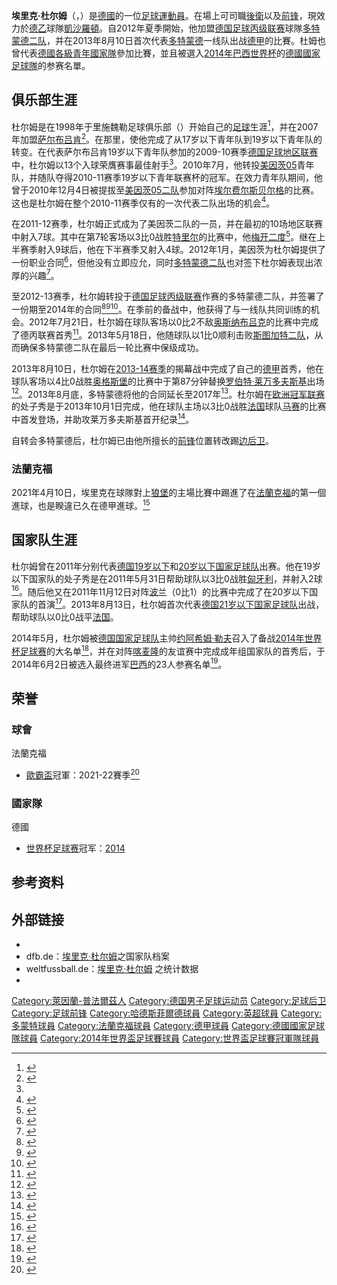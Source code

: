 {{noteTA|G1=Football|G2=uefa|G3=德甲|G4=fcbayern
|T=zh-cn:埃里克·杜尔姆;zh-hk:艾歷·杜姆;zh-tw:埃里克·杜爾姆
|1=zh-cn:杜尔姆;zh-hk:杜姆;zh-tw:杜爾姆;
|2=zh-cn:埃里克;zh-hk:艾歷;zh-tw:埃里克;
|3=zh-cn:约阿希姆·勒夫;zh-hk:祖亞占·路維;zh-tw:約阿希姆·勒夫}}
{{Infobox football biography
|name                = 埃里克·杜尔姆<br>Erik Durm
|image               = [[File:Erik_Durm_2014_(cropped).jpg|220px]]
|caption             = 
|fullname            = {{lang|de|Erik Durm}}<ref>{{en}}{{Cite news
| title = ''2014 FIFA World Cup Brazil: List of Players''
| url = http://www.fifadata.com/document/fwc/2014/pdf/fwc_2014_squadlists.pdf
| publisher = FIFA
| format = PDF
| page = 16
| date = 2014-06-11
| accessdate = 2014-06-11
| archive-date = 2015-06-11
| archive-url = https://web.archive.org/web/20150611133541/http://www.uefa.com/uefachampionsleague/news/newsid%3D2255077.html
| dead-url = no
}}</ref>
|birth_date          = {{birth date and age|1992|5|12|df=y}}
|birth_place         = {{GER}}[[皮尔马森斯|皮尔马森斯]]
|height              = {{height|m=1.83}}
|position            = [[後衛_(足球)|边后卫]]
|currentclub         = [[凯泽斯劳滕足球俱乐部|凱沙羅頓]]
|clubnumber          = 
|youthyears1         = 1997–2008
|youthclubs1         = 里施魏勒
|youthyears2         = 2008–2010
|youthclubs2         = [[萨尔布吕肯足球俱乐部|萨尔布吕肯]]
|youthyears3         = 2010–2011
|youthclubs3         = [[美因茨05|美因茨05]]
|years1              = 2010–2012
|clubs1              = [[美因茨05二队|美因茨05二队]]
|caps1               = 33
|goals1              = 13
|years2              = 2012–2013
|clubs2              = [[多特蒙德二队|多特蒙德二队]]
|caps2               = 30
|goals2              = 2
|years3              = 2013–2018
|clubs3              = [[多特蒙德足球俱乐部|多特蒙德]]
|caps3               = 64
|goals3              = 2
|years4              = 2018–2019
|clubs4              = [[哈德斯菲爾德足球俱樂部|哈德斯菲爾德]]
|caps4               = 28
|goals4              = 0
|years5              = 2019–2022
|clubs5              = [[法兰克福足球俱乐部|法蘭克福]]
|caps5               = 37
|goals5              = 1
|years6              = 2022–
|clubs6              = [[凯泽斯劳滕足球俱乐部|凱沙羅頓]]
|caps6               = 0
|goals6              = 0
|nationalyears1      = 2011
|nationalteam1       = [[德国19岁以下国家足球队|德国U19]]
|nationalcaps1       = 2
|nationalgoals1      = 2
|nationalyears2      = 2011
|nationalteam2       = [[德国20岁以下国家足球队|德国U20]]
|nationalcaps2       = 1
|nationalgoals2      = 0
|nationalyears3      = 2013–2014
|nationalteam3       = [[德国21岁以下国家足球队|德国U21]]
|nationalcaps3       = 5
|nationalgoals3      = 0
|nationalyears4      = 2014
|nationalteam4       = [[德国国家足球队|德国]]
|nationalcaps4       = 7
|nationalgoals4      = 0
|pcupdate            = 2022年6月22日
|ntupdate            = 2014年11月18日
}}

'''埃里克·杜尔姆'''（{{lang-de|'''Erik Durm'''}}，{{bd|1992年|5月12日|catidx=Durm, Erik}}）是[[德國|德國]]的一位[[足球|足球]][[運動員|運動員]]。在場上可司職[[後衛_(足球)|後衛]]以及[[前鋒_(足球)|前锋]]，現效力於[[德乙|德乙]]球隊[[凯泽斯劳滕足球俱乐部|凱沙羅頓]]。自2012年夏季開始，他加盟[[德国足球丙级联赛|德国足球丙级联赛]]球隊[[多特蒙德二队|多特蒙德二队]]，并在2013年8月10日首次代表[[多特蒙德足球俱乐部|多特蒙德]]一线队出战[[德甲|德甲]]的比賽。杜姆也曾代表[[德国青年国家足球队|德國各級青年國家隊]]參加比賽，並且被選入[[2014年巴西世界杯|2014年巴西世界杯]]的[[德國國家足球隊|德國國家足球隊]]的参赛名單。


==俱乐部生涯==
杜尔姆是在1998年于里施魏勒足球俱乐部（{{lang|de|SG Rieschweiler}}）开始自己的[[足球|足球]]生涯<ref name="swr.de">{{de}}{{cite web | url = http://www.swr.de/landesschau-rp/fussball-nationalspieler-erik-durm/-/id=122144/did=13320694/nid=122144/twwlrs/index.html | title = ''Junger Pfälzer hofft auf WM-Einsatz'' | publisher = swr.de | accessdate = 2014-06-13 | archive-date = 2014-10-10 | archive-url = https://web.archive.org/web/20141010123323/http://www.swr.de/landesschau-rp/fussball-nationalspieler-erik-durm/-/id=122144/did=13320694/nid=122144/twwlrs/index.html | dead-url = no }}</ref>，并在2007年加盟[[萨尔布吕肯足球俱乐部|萨尔布吕肯]]<ref name="pfaelzischer-merkur.de">{{de}}{{cite web | url = http://www.pfaelzischer-merkur.de/sport/art27519,3173713#.UAgfO5HluSp | title = ''Der Traum von der Karriere als Fußballprofi'' | publisher = pfaelzischer-merkur.de | accessdate = 2012-04-27 | archive-date = 2014-02-23 | archive-url = https://web.archive.org/web/20140223100249/http://www.pfaelzischer-merkur.de/sport/art27519,3173713#.UAgfO5HluSp | dead-url = no }}</ref>。在那里，使他完成了从17岁以下青年队到19岁以下青年队的转变。在代表萨尔布吕肯19岁以下青年队参加的2009-10赛季[[德国足球地区联赛|德国足球地区联赛]]中，杜尔姆以13个入球荣膺赛事最佳射手<ref name="pfaelzischer-merkur.de"/>。2010年7月，他转投[[美因茨05|美因茨05]]青年队，并随队夺得2010-11赛季19岁以下青年联赛杯的冠军。在效力青年队期间，他曾于2010年12月4日被提拔至[[美因茨05二队|美因茨05二队]]参加对阵[[埃费尔斯贝格体育联合会|埃尔费尔斯贝尔格]]的比赛。这也是杜尔姆在整个2010-11赛季仅有的一次代表二队出场的机会<ref>{{de}}{{cite web|url=http://www.weltfussball.de/spielbericht/regionalliga-west-2010-2011-1-fsv-mainz-05-ii-sv-07-elversberg/|title=''1. FSV Mainz 05 II 1:1 SV 07 Elversberg''|publisher=weltfussball.de|accessdate=2014-06-25|archive-date=2020-07-16|archive-url=https://web.archive.org/web/20200716170217/https://www.weltfussball.de/spielbericht/regionalliga-west-2010-2011-1-fsv-mainz-05-ii-sv-07-elversberg/|dead-url=no}}</ref>。

在2011-12赛季，杜尔姆正式成为了美因茨二队的一员，并在最初的10场地区联赛中射入7球。其中在第7轮客场以3比0战胜[[特里尔体育俱乐部|特里尔]]的比赛中，他[[梅开二度|梅开二度]]<ref>{{de}}{{cite web|url=http://www.kicker.de/news/fussball/regionalliga/startseite/558883/artikel_durm_torjaeger-begeistert-mainz.html|title=''Durm: Torjäger begeistert Mainz''|publisher=kicker.de|accessdate=2014-06-25|archive-date=2017-10-05|archive-url=https://web.archive.org/web/20171005203435/http://www.kicker.de/news/fussball/regionalliga/startseite/558883/artikel_durm_torjaeger-begeistert-mainz.html|dead-url=no}}</ref>。继在上半赛季射入9球后，他在下半赛季又射入4球。2012年1月，美因茨为杜尔姆提供了一份职业合同<ref>{{de}}{{cite web|url=http://www.allgemeine-zeitung.de/sport/top-clubs/mainz-05/11546703.htm|title=''Mainz 05: Profiangebot für Erik Durm - Regionalliga-Stürmer zögert noch''|publisher=allgemeine-zeitung.de|accessdate=2014-06-25|archive-date=2013-10-07|archive-url=https://web.archive.org/web/20131007043740/http://www.allgemeine-zeitung.de/sport/top-clubs/mainz-05/11546703.htm|dead-url=no}}</ref>，但他没有立即应允，同时[[多特蒙德二队|多特蒙德二队]]也对签下杜尔姆表现出浓厚的兴趣<ref>{{de}}{{cite web|url=http://www.allgemeine-zeitung.de/sport/top-clubs/mainz-05/11604757.htm|title=''Rätselraten um Zukunft von Erik Durm: Von Mainz 05 zum BVB - oder auch nicht''|publisher=allgemeine-zeitung.de|accessdate=2014-06-25|archive-date=2012-02-08|archive-url=https://web.archive.org/web/20120208083227/http://www.allgemeine-zeitung.de/sport/top-clubs/mainz-05/11604757.htm|dead-url=no}}</ref>。

至2012-13赛季，杜尔姆转投于[[德国足球丙级联赛|德国足球丙级联赛]]作赛的多特蒙德二队，并签署了一份期至2014年的合同<ref>{{de}}{{cite web|url=http://www.bvb.de/?%EF%8C%ECZ%1B%E7%F4%9C%5Ej%E7%82%9A|title=''Erik Durm wechselt von Mainz 05 zum BVB''|publisher=bvb.de|accessdate=2014-06-25|archive-date=2021-04-20|archive-url=https://web.archive.org/web/20210420192208/https://www.bvb.de/?%EF%8C%ECZ%1B%E7%F4%9C%5Ej%E7%82%9A|dead-url=yes}}</ref><ref>{{de}}{{cite web|url=http://www.ruhrnachrichten.de/sport/bvb/amateure/art2108,1542360|title=''Erik Durm auf dem Weg zum BVB''|publisher=ruhrnachrichten.de|accessdate=2014-06-25|archive-date=2013-10-13|archive-url=https://web.archive.org/web/20131013112042/http://www.ruhrnachrichten.de/sport/bvb/amateure/art2108,1542360|dead-url=no}}</ref><ref>{{de}}{{cite web|url=http://www.goal.com/de/news/968/transfermarkt/2012/02/01/2879875/borussia-dortmund-u20-nationalspieler-erik-durm-kommt-vom|title=''Borussia Dortmund: U20-Nationalspieler Erik Durm kommt vom FSV Mainz 05''|publisher=goal.com|date=2012-02-01|accessdate=2014-06-25|archive-date=2020-07-16|archive-url=https://web.archive.org/web/20200716170245/https://www.goal.com/de/news/968/transfermarkt/2012/02/01/2879875/borussia-dortmund-u20-nationalspieler-erik-durm-kommt-vom|dead-url=no}}</ref>。在季前的备战中，他获得了与一线队共同训练的机会。2012年7月21日，杜尔姆在球队客场以0比2不敌[[奥斯纳布吕克足球俱乐部|奥斯纳布吕克]]的比赛中完成了德丙联赛首秀<ref>{{de}}{{cite web|url=http://www.kicker.de/news/fussball/3liga/spieltag/3-liga/2012-13/1/1443746/spielbericht_vfl-osnabrueck-45_borussia-dortmund-ii-1291.html|title=''VfL durch Manno und Zoller mit Auftaktsdreier''|publisher=kicker.de|date=2012-07-21|accessdate=2014-06-25|archive-date=2017-11-13|archive-url=https://web.archive.org/web/20171113221608/http://www.kicker.de/news/fussball/3liga/spieltag/3-liga/2012-13/1/1443746/spielbericht_vfl-osnabrueck-45_borussia-dortmund-ii-1291.html|dead-url=no}}</ref>。2013年5月18日，他随球队以1比0顺利击败[[斯图加特二队|斯图加特二队]]，从而确保多特蒙德二队在最后一轮比赛中保级成功。

2013年8月10日，杜尔姆在[[2013年至2014年德国足球甲级联赛|2013-14赛季]]的揭幕战中完成了自己的[[德甲|德甲]]首秀，他在球队客场以4比0战胜[[奥格斯堡足球俱乐部|奥格斯堡]]的比赛中于第87分钟替换[[罗伯特·莱万多夫斯基|罗伯特·莱万多夫斯基]]出场<ref>{{de}}{{cite web|url=http://www.kicker.de/news/fussball/bundesliga/spieltag/1-bundesliga/2013-14/1/1894565/spielbericht_fc-augsburg-91_borussia-dortmund-17.html|title=''Dreierpack: Aubameyangs toller Einstand''|publisher=kicker.de|date=2013-08-10|accessdate=2014-06-25|archive-date=2017-11-11|archive-url=https://web.archive.org/web/20171111034754/http://www.kicker.de/news/fussball/bundesliga/spieltag/1-bundesliga/2013-14/1/1894565/spielbericht_fc-augsburg-91_borussia-dortmund-17.html|dead-url=no}}</ref>。2013年8月底，多特蒙德将他的合同延长至2017年<ref>{{de}}{{cite web|url=http://www.bvb.de/?%87%ECZ%1B%E7%F4%9C%5Co%E4%8C%99|title=''Erik Durm verlängert bis 2017 beim BVB''|publisher=bvb.de|date=2013-09-02|accessdate=2014-06-25|archive-date=2020-11-30|archive-url=https://web.archive.org/web/20201130082836/https://www.bvb.de/?%87%ECZ%1B%E7%F4%9C%5Co%E4%8C%99|dead-url=no}}</ref>。杜尔姆在[[欧洲冠军联赛|欧洲冠军联赛]]的处子秀是于2013年10月1日完成，他在球队主场以3比0战胜[[法国|法国]]球队[[马赛足球俱乐部|马赛]]的比赛中首发登场，并助攻莱万多夫斯基首开纪录<ref>{{de}}{{cite web|url=http://www.kicker.de/news/fussball/chleague/spielrunde/champions-league/2013-14/2/2313358/spielbericht_borussia-dortmund-17_olympique-marseille.html|title=''BVB rehabilitiert: Lewandowski trifft doppelt''|publisher=kicker.de|date=2013-10-01|accessdate=2014-06-25|archive-date=2017-12-02|archive-url=https://web.archive.org/web/20171202045640/http://www.kicker.de/news/fussball/chleague/spielrunde/champions-league/2013-14/2/2313358/spielbericht_borussia-dortmund-17_olympique-marseille.html|dead-url=no}}</ref>。

自转会多特蒙德后，杜尔姆已由他所擅长的[[前鋒_(足球)|前锋]]位置转改踢[[後衛_(足球)|边后卫]]。

=== 法蘭克福 ===
2021年4月10日，埃里克在球隊對上[[沃尔夫斯堡足球俱乐部|狼堡]]的主場比賽中踢進了在[[法兰克福足球俱乐部|法蘭克福]]的第一個進球，也是睽違已久在德甲進球。<ref>{{cite news|url=https://www.dw.com/en/fast-and-furios-frankfurt-are-champions-league-ready/a-57156763|title=Fast and furios Frankfurt are Champions League ready|date=2021-04-10|accessdate=2021-04-11|work=DW|archive-date=2021-04-14|archive-url=https://web.archive.org/web/20210414113505/https://www.dw.com/en/fast-and-furios-frankfurt-are-champions-league-ready/a-57156763|dead-url=no}}</ref>

==国家队生涯==
杜尔姆曾在2011年分别代表[[德国19岁以下国家足球队|德国19岁以下]]和[[德国20岁以下国家足球队|20岁以下国家足球队]]出赛。他在19岁以下国家队的处子秀是在2011年5月31日帮助球队以3比0战胜[[匈牙利19岁以下国家足球队|匈牙利]]，并射入2球<ref>{{de}}{{cite web |url=http://www.dfb.de/index.php?id=504292&spielid=156&action=schema&teama=Deutschland&teamb=Ungarn |title=''Deutschland - Ungarn 3:0 (1:0)'' |publisher=dfb.de |date=2011-05-31 |accessdate=2014-06-25 |deadurl=yes |archiveurl=https://web.archive.org/web/20131005004714/http://www.dfb.de/index.php?id=504292&spielid=156&action=schema&teama=Deutschland&teamb=Ungarn |archivedate=2013-10-05 }}</ref>。随后他又在2011年11月12日对阵[[波兰20岁以下国家足球队|波兰]]（0比1）的比赛中完成了在20岁以下国家队的首演<ref>{{de}}{{cite web |url=http://www.dfb.de/index.php?id=504295&spielid=86&action=schema&teama=Polen&teamb=Deutschland |title=''Polen - Deutschland 1:0 (0:0)'' |publisher=dfb.de |date=2011-11-12 |accessdate=2014-06-25 |deadurl=yes |archiveurl=https://web.archive.org/web/20131004232749/http://www.dfb.de/index.php?id=504295&spielid=86&action=schema&teama=Polen&teamb=Deutschland |archivedate=2013-10-04 }}</ref>。2013年8月13日，杜尔姆首次代表[[德国21岁以下国家足球队|德国21岁以下国家足球队]]出战，帮助球队以0比0战平[[法國21歲以下國家足球隊|法国]]。

2014年5月，杜尔姆被[[德国国家足球队|德国国家足球队]]主帅[[约阿希姆·勒夫|约阿希姆·勒夫]]召入了备战[[2014年世界杯足球赛|2014年世界杯足球赛]]的大名单<ref>{{de}}{{cite web|url=http://www.dfb.de/news/de/d-fifa-wm/loew-nominiert-30-spieler-fuer-erweiterten-wm-kader/58046.html|title=''Löw nominiert 30 Spieler für erweiterten WM-Kader''|publisher=dfb.de|accessdate=2014-05-09|archive-date=2014-05-09|archive-url=https://web.archive.org/web/20140509001313/http://www.dfb.de/news/de/d-fifa-wm/loew-nominiert-30-spieler-fuer-erweiterten-wm-kader/58046.html|dead-url=no}}</ref>，并在对阵[[喀麦隆国家足球队|喀麦隆]]的友谊赛中完成成年组国家队的首秀后，于2014年6月2日被选入最终进军[[巴西|巴西]]的23人参赛名单<ref>{{de}}{{cite web|url=http://www.dfb.de/news/de/d-fifa-wm/wm-kader-steht-loew-streicht-mustafi-schmelzer-und-volland/59047.html|title=''WM-Kader steht: Löw streicht Mustafi, Schmelzer und Volland''|publisher=dfb.de|accessdate=2014-06-02|archive-date=2014-06-02|archive-url=https://web.archive.org/web/20140602200924/http://www.dfb.de/news/de/d-fifa-wm/wm-kader-steht-loew-streicht-mustafi-schmelzer-und-volland/59047.html|dead-url=no}}</ref>。

==荣誉==
=== 球會 ===
;{{flagicon|GER}} 法蘭克福
* [[歐霸盃|歐霸盃]]冠軍：2021-22賽季<ref>{{cite news |title=EINTRACHT FRANKFURT VENCE O TROFÉU NOS PENÁLTIS |website=A BOLA |url=https://www.abola.pt/nnh/2022-05-18/liga-europa-eintracht-frankfurt-rangers-direto/941606 |date=2022-05-18 |accessdate=2022-05-18 |archive-date=2022-05-22 |archive-url=https://web.archive.org/web/20220522215502/https://www.abola.pt/nnh/2022-05-18/liga-europa-eintracht-frankfurt-rangers-direto/941606 }}</ref>

=== 國家隊 ===	
;{{flagicon|GER}} 德國
* [[世界杯足球赛|世界杯足球赛]]冠军：[[2014年世界杯足球赛|2014]]

==参考资料==
{{reflist}}

==外部链接==
* {{Soccerway}}
* dfb.de：[http://team.dfb.de/de/das-team-/abwehr/erik-durm-/statistik/page/5925.html?1401092414 埃里克·杜尔姆]{{dead link|date=2017年12月 |bot=InternetArchiveBot |fix-attempted=yes }}之国家队档案{{de icon}}
* weltfussball.de：[http://www.weltfussball.de/spieler_profil/erik-durm 埃里克·杜尔姆] {{Wayback|url=http://www.weltfussball.de/spieler_profil/erik-durm |date=20200716170433 }}之统计数据{{de icon}}
* {{Fussballdaten|durmerik}}

{{2014年世界盃足球賽德國參賽名單}}

{{DEFAULTSORT:Durm, Erik}}
[[Category:萊因蘭-普法爾茲人|Category:萊因蘭-普法爾茲人]]
[[Category:德国男子足球运动员|Category:德国男子足球运动员]]
[[Category:足球后卫|Category:足球后卫]]
[[Category:足球前锋|Category:足球前锋]]
[[Category:哈德斯菲爾德球員|Category:哈德斯菲爾德球員]]
[[Category:英超球員|Category:英超球員]]
[[Category:多蒙特球員|Category:多蒙特球員]]
[[Category:法蘭克福球員|Category:法蘭克福球員]]
[[Category:德甲球員|Category:德甲球員]]
[[Category:德國國家足球隊球員|Category:德國國家足球隊球員]]
[[Category:2014年世界盃足球賽球員|Category:2014年世界盃足球賽球員]]
[[Category:世界盃足球賽冠軍隊球員|Category:世界盃足球賽冠軍隊球員]]
